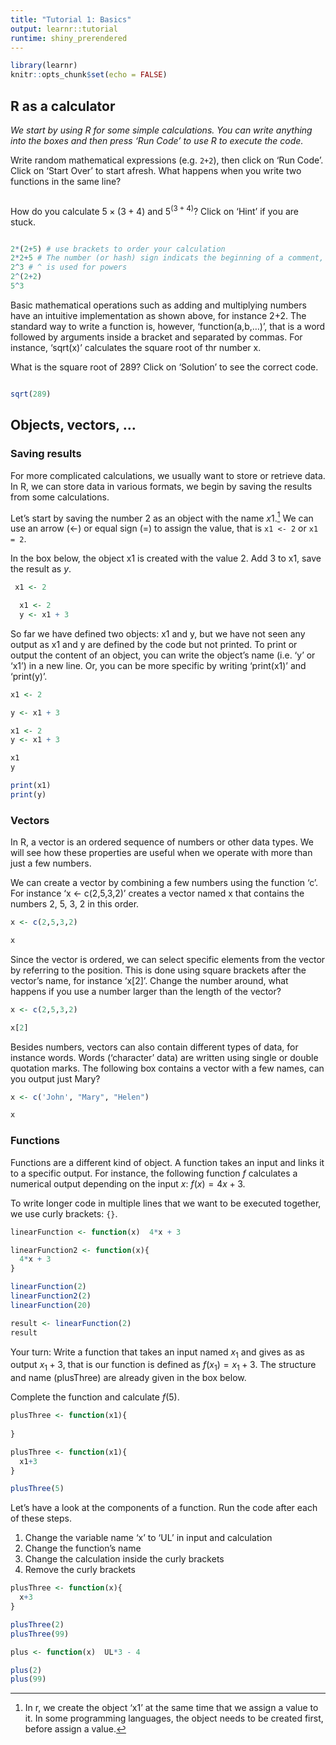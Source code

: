 ```yaml
---
title: "Tutorial 1: Basics"
output: learnr::tutorial
runtime: shiny_prerendered
---
```


```r
library(learnr)
knitr::opts_chunk$set(echo = FALSE)
```


##  R as a calculator

*We start by using R for some simple calculations. You can write anything into the boxes and then press 'Run Code' to use R to execute the code.*

Write random mathematical expressions (e.g. `2+2`), then click on 'Run Code'. Click on 'Start Over' to start afresh. What happens when you write two functions in the same line?

```r

```

How do you calculate $5 \times (3+4)$ and $5^{(3+4)}$? Click on 'Hint' if you are stuck.

```r

```

```r
2*(2+5) # use brackets to order your calculation
2*2+5 # The number (or hash) sign indicats the beginning of a comment, R won't evaluate the rest of the line 
2^3 # ^ is used for powers 
2^(2+2)
5^3
```

Basic mathematical operations such as adding and multiplying numbers have an intuitive implementation as shown above, for instance 2+2. The standard way to write a function is, however, 'function(a,b,...)', that is a word followed by arguments inside a bracket and separated by commas. For instance, 'sqrt(x)' calculates the square root of thr number x.

What is the square root of 289? Click on 'Solution' to see the correct code. 

```r

```

```r
sqrt(289)
```



## Objects, vectors, ...


### Saving results

For more complicated calculations, we usually want to store or retrieve data. In R, we can store data in various formats, we begin by saving the results from some calculations.

Let's start by saving the number $2$ as an object with the name $x1$.^[In r,  we create the object 'x1' at the same time that we assign a value to it. In some programming languages, the object needs to be created first, before assign a value.] We can use an arrow (<-) or equal sign (=) to assign the value, that is `x1 <- 2` or `x1 = 2`.


In the box below, the object x1 is created with the value 2. Add $3$ to x1, save the result as $y$. 


```r
 x1 <- 2
```

```r
  x1 <- 2
  y <- x1 + 3
```

So far we have defined two objects: x1 and y, but we have not seen any output as x1 and y are defined by the code but not printed. To print or output the content of an object, you can write the object's name (i.e. 'y' or 'x1') in a new line. Or, you can be more specific by writing 'print(x1)' and 'print(y)'.



```r
x1 <- 2

y <- x1 + 3
```

```r
x1 <- 2
y <- x1 + 3

x1
y

print(x1)
print(y)
```

### Vectors

In R, a vector is an ordered sequence of numbers or other data types. We will see how these properties are useful when we operate with more than just a few numbers.

We can create a vector by combining a few numbers using the function 'c'. For instance 'x <- c(2,5,3,2)' creates a vector named x that contains the numbers 2, 5, 3, 2 in this order.

```r
x <- c(2,5,3,2)

x
```


Since the vector is ordered, we can select specific elements from the vector by referring to the position. This is done using square brackets after the vector's name, for instance 'x[2]'. Change the number around, what happens if you use a number larger than the length of the vector?

```r
x <- c(2,5,3,2)

x[2]
```

Besides numbers, vectors can also contain different types of data, for instance words. Words ('character' data) are written using single or double quotation marks. The following box contains a vector with a few names, can you output just Mary?

```r
x <- c('John', "Mary", "Helen")

x
```


### Functions

Functions are a different kind of object. A function takes an input and links it to a specific output. For instance, the following function $f$ calculates a numerical output depending on the input $x$: $f(x)=4x+3$. 

To write longer code in multiple lines that we want to be executed together, we use curly brackets: `{}`.

```r


linearFunction <- function(x)  4*x + 3

linearFunction2 <- function(x){
  4*x + 3
}

linearFunction(2)
linearFunction2(2)
linearFunction(20)

result <- linearFunction(2)
result
```


Your turn: Write a function that takes an input named $x_1$ and gives as as output $x_1+3$, that is our function is defined as $f(x_1)=x_1+3$. The structure and name (plusThree) are already given in the box below.

Complete the function and calculate $f(5)$.

```r
plusThree <- function(x1){
  
}

```

```r
plusThree <- function(x1){
  x1+3
}

plusThree(5)
```

Let's have a look at the components of a function. Run the code after each of these steps.

1. Change the variable name 'x' to 'UL' in input and calculation
2. Change the function's name
3. Change the calculation inside the curly brackets
4. Remove the curly brackets

```r
plusThree <- function(x){
  x+3
}

plusThree(2)
plusThree(99)
```

```r
plus <- function(x)  UL*3 - 4

plus(2)
plus(99)
```

